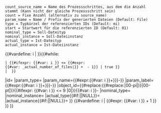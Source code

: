 <noinclude><pre>
count_source_name = Name des Prozessschrittes, aus dem die Anzahl stammt (Kann nicht der gleiche Prozessschritt sein)
count = Fixe Anzahl (alternativ zu source_name)
param_name = Name / Prefix der generierten Dateien (Default: File)
type = Typkürzel der referenzierten IDs (Default: mi)
start = Startwert für die referenzierten ID (Default: 01)
nominal_type = Soll-Dateityp
nominal_instance = Soll-Dateiinstanz
actual_type = Ist-Dateityp
actual_instance = Ist-Dateiinstanz
</pre>
</noinclude>
<includeonly>{{#vardefine: i | {{{start|1}}} }}{{#while:
 | {{#ifexpr: {{#var: i }} <= {{#expr:{{#var: {{{count_source_name|}}}_actual_number_of_files|{{{count}}}}} + {{{start|1}}} - 1}} | true }}
 |<!-- Shared with other param arrays
-->{{OslTemplate:LabProcess/Parameter/MultiFile/Config
|index={{#expr: {{{index_start|0}}} + {{#var: i }} }}
|id={{{id|}}}
|param_type={{{param_type|}}}
|param_name={{{param_name|File}}}{{#expr:{{#var: i }}+{{{name_start|{{{start|1}}}}}}-{{{start|1}}}}}
|param_label={{{param_label|File}}} {{#expr:{{#var: i }}+{{{name_start|{{{start|1}}}}}}-{{{start|1}}}}}
|object_id={{#replace:{{#replace:{{PAGENAME}}|00-pi|}}|00-pt|}}{{#ifexpr: {{#var: i }} <= 9 |0|}}{{#var: i }}-{{{object_id_postfix|mi}}}<!-- 
individual section (shared with objects) -->
|nominal_type={{{nominal_type|}}}
|nominal_instance={{{nominal_instance|}}}
|actual_type{{#if:{{{actual_type|}}}||NULL}}={{{actual_type|}}}
|actual_instance{{#if:{{{actual_instance|}}}||NULL}}={{{actual_instance|}}}
}}<!--
-->{{#vardefine: i | {{#expr: {{#var: i }} + 1 }} }}
}}</includeonly>
